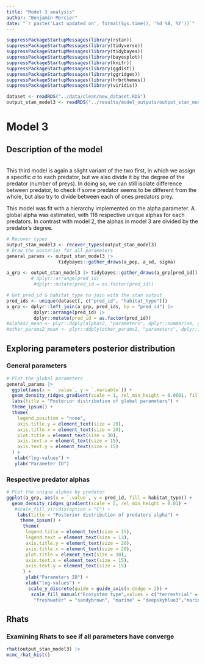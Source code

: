 ```yaml
---
title: "Model 3 analysis"
author: "Benjamin Mercier"
date: "`r paste('Last updated on', format(Sys.time(), '%d %B, %Y'))`"
---
```


<!-- Load nedeed libraries -->
```r
suppressPackageStartupMessages(library(rstan))
suppressPackageStartupMessages(library(tidyverse))
suppressPackageStartupMessages(library(tidybayes))
suppressPackageStartupMessages(library(bayesplot))
suppressPackageStartupMessages(library(knitr))
suppressPackageStartupMessages(library(ggdist))
suppressPackageStartupMessages(library(ggridges))
suppressPackageStartupMessages(library(hrbrthemes))
suppressPackageStartupMessages(library(viridis))
```
<!-- Load the data --> 
```r
dataset <- readRDS("../data/clean/new_dataset.RDS")
output_stan_model3 <- readRDS("../results/model_outputs/output_stan_model3.RDS")
```

# Model 3
## Description of the model
<br>
This third model is again a slight variant of the two first, in which we assign a specific $\alpha$ to each predator, but we also divide it by the degree of the predator (number of preys). In doing so, we can still isolate difference between predator, to check if some predator seems to be different from the whole, but also try to divide between each of ones predators prey.
<!-- Model equation -->
\begin{align}
F_{ij}^{real} &= \frac{\alpha_{j}}{D_{j}} * B_i * \frac{B_j}{M_j}
\end{align}

This model was fit with a hierarchy implemented on the alpha parameter. A global alpha was estimated, with 118 respective unique alphas for each predators.
In contrast with model 2, the alphas in model 3 are divided by the predator's degree.

```r
# Recover types
output_stan_model3 <- recover_types(output_stan_model3)
# Draw the posterior for all parameters
general_params <- output_stan_model3 |>
                   tidybayes::gather_draws(a_pop, a_sd, sigma)

a_grp <- output_stan_model3 |> tidybayes::gather_draws(a_grp[pred_id])
         # dplyr::arrange(pred_id)
          #dplyr::mutate(pred_id = as.factor(pred_id))

# Get pred_id & habitat_type to join with the stan output
pred_ids <- unique(dataset[, c("pred_id", "habitat_type")])
a_grp <- dplyr::left_join(a_grp, pred_ids, by = "pred_id") |>
          dplyr::arrange(pred_id) |>
          dplyr::mutate(pred_id = as.factor(pred_id))
#alphas2_mean <- plyr::ddply(alphas2, "parameters", dplyr::summarise, grp.mean = mean(value))
#other_params2_mean <- plyr::ddply(other_params2, "parameters", dplyr::summarise, grp.mean = mean(value)) |> dplyr::filter(!parameters %in% c("lp__"))
```

## Exploring parameters posterior distribution
### General parameters
```r
# Plot the global parameters
general_params |>
  ggplot(aes(x = `.value`, y = `.variable`)) +
  geom_density_ridges_gradient(scale = 1, rel_min_height = 0.0001, fill = "lightskyblue3") +
  labs(title = "Posterior distribution of global parameters") +
  theme_ipsum() +
  theme(
    legend.position = "none",
    axis.title.y = element_text(size = 20),
    axis.title.x = element_text(size = 20),
    plot.title = element_text(size = 30),
    axis.text.x = element_text(size = 15),
    axis.text.y = element_text(size = 15)
  ) +
   xlab("log-values") +
   ylab("Parameter ID")
```

### Respective predator alphas
```r
# Plot the unique alphas by predator
ggplot(a_grp, aes(x = `.value`, y = pred_id, fill = habitat_type)) +
  geom_density_ridges_gradient(scale = 5, rel_min_height = 0.01) +
   #scale_fill_viridis(option = "C") +
    labs(title = "Posterior distribution of predators alpha") +
     theme_ipsum() +
      theme(
       legend.title = element_text(size = 15),
       legend.text = element_text(size = 13),
       axis.title.y = element_text(size = 20),
       axis.title.x = element_text(size = 20),
       plot.title = element_text(size = 30),
       axis.text.x = element_text(size = 15),
       axis.text.y = element_text(size = 15)
      ) +
       ylab("Parameters ID") +
       xlab("log-values") +
        scale_y_discrete(guide = guide_axis(n.dodge = 2)) +
         scale_fill_manual("Ecosystem type",values = c("terrestrial" = "olivedrab",
          "freshwater" = "sandybrown", "marine" = "deepskyblue3","marine_freshwater" = "slateblue4")) 

```

## Rhats
### Examining Rhats to see if all parameters have converge
```r
rhat(output_stan_model3) |>
mcmc_rhat_hist()
```

